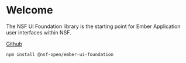 
<Meta title="Welcome" />

# Welcome

The NSF UI Foundation library is the starting point for Ember Application user interfaces
within NSF.

[Github](https://github.com/nsf-open/ember-ui-foundation)

```bash
npm install @nsf-open/ember-ui-foundation
```
